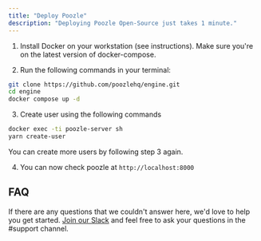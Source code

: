```yaml
---
title: "Deploy Poozle"
description: "Deploying Poozle Open-Source just takes 1 minute."
---
```


1. Install Docker on your workstation (see instructions). Make sure you're on the latest version of docker-compose.

2. Run the following commands in your terminal:

```bash
git clone https://github.com/poozlehq/engine.git
cd engine
docker compose up -d
```

3. Create user using the following commands

```bash
docker exec -ti poozle-server sh
yarn create-user
```

<Note>You can create more users by following step 3 again.</Note>

4. You can now check poozle at `http://localhost:8000`

## FAQ

If there are any questions that we couldn't answer here, we'd love to help you get started. [Join our Slack](https://join.slack.com/t/poozle-community/shared_invite/zt-1u4mz911h-FeWpOA82wA8kyrz3xg58xQ) and feel free to ask your questions in the #support channel.
